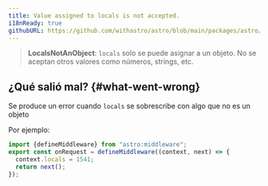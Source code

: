 ```yaml
---
title: Value assigned to locals is not accepted.
i18nReady: true
githubURL: https://github.com/withastro/astro/blob/main/packages/astro/src/core/errors/errors-data.ts
---
```


> **LocalsNotAnObject**: `locals` solo se puede asignar a un objeto. No se aceptan otros valores como números, strings, etc.

## ¿Qué salió mal? \{#what-went-wrong\}
Se produce un error cuando `locals` se sobrescribe con algo que no es un objeto

Por ejemplo:
```ts
import {defineMiddleware} from "astro:middleware";
export const onRequest = defineMiddleware((context, next) => {
  context.locals = 1541;
  return next();
});
```
